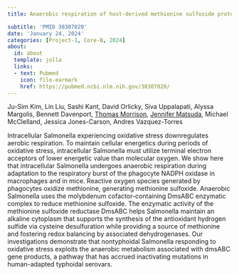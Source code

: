 ```yaml
---
title: Anaerobic respiration of host-derived methionine sulfoxide protects intracellular Salmonella from the phagocyte NADPH oxidase

subtitle: 'PMID 38307020'
date: 'January 24, 2024'
categories: [Project-1, Core-B, 2024]
about:
  id: about
  template: jolla
  links:
  - text: Pubmed
    icon: file-earmark
    href: https://pubmed.ncbi.nlm.nih.gov/38307020/
---
```


Ju-Sim Kim, Lin Liu, Sashi Kant, David Orlicky, Siva Uppalapati, Alyssa Margolis, Bennett Davenport, [Thomas Morrison](https://scholar.google.com/citations?user=ljkm0eMAAAAJ&hl=en&oi=ao), [Jennifer Matsuda](https://scholar.google.com/citations?user=xNd-F7YAAAAJ), Michael McClelland, Jessica Jones-Carson, Andres Vazquez-Torres

Intracellular Salmonella experiencing oxidative stress downregulates aerobic respiration. To maintain cellular energetics during periods of oxidative stress, intracellular Salmonella must utilize terminal electron acceptors of lower energetic value than molecular oxygen. We show here that intracellular Salmonella undergoes anaerobic respiration during adaptation to the respiratory burst of the phagocyte NADPH oxidase in macrophages and in mice. Reactive oxygen species generated by phagocytes oxidize methionine, generating methionine sulfoxide. Anaerobic Salmonella uses the molybdenum cofactor-containing DmsABC enzymatic complex to reduce methionine sulfoxide. The enzymatic activity of the methionine sulfoxide reductase DmsABC helps Salmonella maintain an alkaline cytoplasm that supports the synthesis of the antioxidant hydrogen sulfide via cysteine desulfuration while providing a source of methionine and fostering redox balancing by associated dehydrogenases. Our investigations demonstrate that nontyphoidal Salmonella responding to oxidative stress exploits the anaerobic metabolism associated with dmsABC gene products, a pathway that has accrued inactivating mutations in human-adapted typhoidal serovars.
